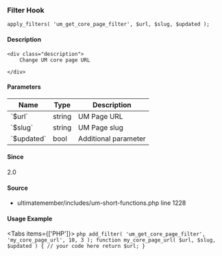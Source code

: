 
### Filter Hook    
    
```
apply_filters( 'um_get_core_page_filter', $url, $slug, $updated );
```

#### Description
    <div class="description">
        Change UM core page URL
 
    </div>

#### Parameters
            
<table className="table-auto mt-2 border dark:border-gray-500 p-5 text-sm text-left">
<thead>
<tr>
<th  className="px-3">Name</th>
<th  className="px-3">Type</th>
<th  className="px-3">Description</th>
</tr>
</thead>
<tbody>
               <tr >
               <td className="px-3 py-2">`$url`</td>
               <td className="px-3 py-2">string</td>
               <td className="px-3 py-2 text-sm">UM Page URL</td>
               </tr>
               <tr >
               <td className="px-3 py-2">`$slug`</td>
               <td className="px-3 py-2">string</td>
               <td className="px-3 py-2 text-sm">UM Page slug</td>
               </tr>
               <tr >
               <td className="px-3 py-2">`$updated`</td>
               <td className="px-3 py-2">bool</td>
               <td className="px-3 py-2 text-sm">Additional parameter</td>
               </tr>
</tbody>
</table>

#### Since
<div class="description">
2.0
</div>

#### Source
  - <Link href="/developer/files/includes-um-short-functions#source-view.1228">ultimatemember/includes/um-short-functions.php</Link> <Link href="/developer/files/includes-um-short-functions#source-view.1228">line 1228</Link>



#### Usage Example

<Tabs items={['PHP']}>
    <Tab>
    ```php
    add_filter( 'um_get_core_page_filter', 'my_core_page_url', 10, 3 );
 function my_core_page_url( $url, $slug, $updated ) {
     // your code here
     return $url;
 }
    ```
    </Tab>
</Tabs>